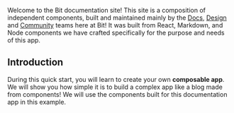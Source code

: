 Welcome to the Bit documentation site! This site is a composition of independent components, built and maintained mainly by the [Docs](https://bit.dev/teambit/docs),
[Design](https://bit.dev/teambit/design) and [Community](https://bit.dev/teambit/community) teams here at Bit! It was built from React, Markdown, and
Node components we have crafted specifically for the purpose and needs of this app.

## Introduction

During this quick start, you will learn to create your own **composable app**. We will show you how simple it is to build a complex app like a blog made from components!
We will use the components built for this documentation app in this example.
